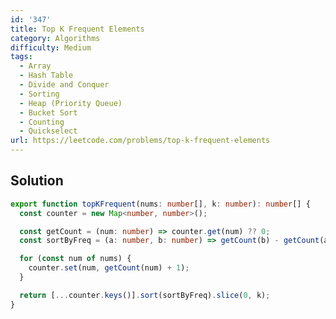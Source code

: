 ```yaml
---
id: '347'
title: Top K Frequent Elements
category: Algorithms
difficulty: Medium
tags:
  - Array
  - Hash Table
  - Divide and Conquer
  - Sorting
  - Heap (Priority Queue)
  - Bucket Sort
  - Counting
  - Quickselect
url: https://leetcode.com/problems/top-k-frequent-elements
---
```


## Solution

```typescript filename="solution.ts" copy
export function topKFrequent(nums: number[], k: number): number[] {
  const counter = new Map<number, number>();

  const getCount = (num: number) => counter.get(num) ?? 0;
  const sortByFreq = (a: number, b: number) => getCount(b) - getCount(a);

  for (const num of nums) {
    counter.set(num, getCount(num) + 1);
  }

  return [...counter.keys()].sort(sortByFreq).slice(0, k);
}
```
